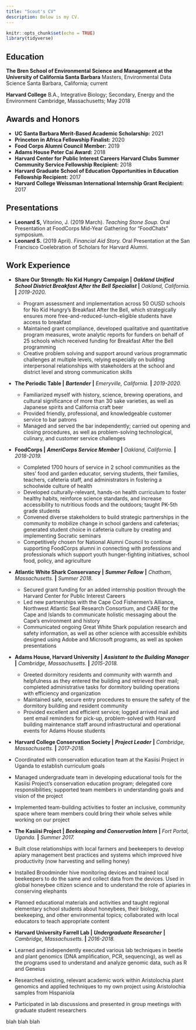 ```yaml
---
title: "Scout's CV"
description: Below is my CV.  
---
```


```r
knitr::opts_chunk$set(echo = TRUE)
library(tidyverse)
```

## Education

**The Bren School of Environmental Science and Management at the University of California Santa Barbara**
Masters, Environmental Data Science 
Santa Barbara, California; current

**Harvard College**
B.A., Integrative Biology; Secondary, Energy and the Environment 
Cambridge, Massachusetts;
May 2018

## Awards and Honors

- **UC Santa Barbara Merit-Based Academic Scholarship:** 2021
- **Princeton in Africa Fellowship Finalist:** 2020
- **Food Corps Alumni Council Member:** 2019
- **Adams House Peter Cai Award:** 2018
- **Harvard Center for Public Interest Careers Harvard Clubs Summer Community Service Fellowship Recipient:** 2018
- **Harvard Graduate School of Education Opportunities in Education Fellowship Recipient:** 2017
- **Harvard College Weissman International Internship Grant Recipient:** 2017

## Presentations
- **Leonard S,** Vitorino, J. (2019 March). *Teaching Stone Soup.* Oral Presentation at FoodCorps Mid-Year Gathering for "FoodChats" symposium.
- **Leonard S.** (2019 April). *Financial Aid Story.* Oral Presentation at the San Francisco Coelebration of Scholars for Harvard Alumni. 

## Work Experience

- **Share Our Strength: No Kid Hungry Campaign |** ___Oakland Unified School District Breakfast After the Bell Specialist ___ **|** *Oakland, California.* **|** *2019-2020.*
  - Program assessment and implementation across 50 OUSD schools for No Kid Hungry’s Breakfast After the Bell, which strategically ensures more free-and-reduced-lunch-eligible students have access to breakfast 
  - Maintained grant compliance, developed qualitative and quantitative program measures, wrote analytic reports for funders on behalf of 25 schools which received funding for Breakfast After the Bell programming
  - Creative problem solving and support around various programmatic challenges at multiple levels, relying especially on building interpersonal relationships with stakeholders at the school and district level and strong communication skills 

- **The Periodic Table |** ___Bartender___ **|** *Emeryville, California.* **|** *2019-2020.*
  - Familiarized myself with history, science, brewing operations, and cultural significance of more than 30 sake varieties, as well as Japanese spirits and California craft beer 
  - Provided friendly, professional, and knowledgeable customer service to bar patrons
  - Managed and served the bar independently; carried out opening and closing procedures, as well as problem-solving technological, culinary, and customer service challenges

- **FoodCorps |** ___AmeriCorps Service Member___ **|** *Oakland, California.* **|** *2018-2019.*
  - Completed 1700 hours of service in 2 school communities as the sites’ food and garden educator, serving students, their families, teachers, cafeteria staff, and administrators in fostering a schoolwide culture of health
  - Developed culturally-relevant, hands-on health curriculum to foster healthy habits, reinforce science standards, and increase accessibility to nutritious foods and the outdoors; taught PK-5th grade students 
  - Convened diverse stakeholders to build strategic partnerships in the community to mobilize change in school gardens and cafeterias; generated student choice in cafeteria culture by creating and implementing Socratic seminars
  - Competitively chosen for National Alumni Council to continue supporting FoodCorps alumni in connecting with professions and professionals which support youth hunger-fighting initiatives, school food, policy, and agriculture
  
- **Atlantic White Shark Conservancy |** ___Summer Fellow___ **|** *Chatham, Massachusetts.* **|** *Summer 2018.*
  - Secured grant funding for an added internship position through the Harvard Center for Public Interest Careers
  - Led new partnerships with the Cape Cod Fishermen’s Alliance, Northwest Atlantic Seal Research Consortium, and CARE for the Cape and Islands to communicate holistic messaging about the Cape’s environment and history
  - Communicated ongoing Great White Shark population research and safety information, as well as other science with accessible exhibits designed using Adobe and Microsoft programs, as well as spoken presentations

- **Adams House, Harvard University |** ___Assistant to the Building Manager___ **|** *Cambridge, Massachusetts.* **|** *2015-2018.*
  - Greeted dormitory residents and community with warmth and helpfulness as they entered the building and retrieved their mail; completed administrative tasks for dormitory building operations with efficiency and organization
  - Maintained safe, secure entry procedures to ensure the safety of the dormitory building and resident community 
  - Provided excellent and efficient service; logged arrived mail and sent email reminders for pick-up, problem-solved with Harvard building maintenance staff around infrastructural and operational events for Adams House students

- **Harvard College Conservation Society |** ___Project Leader___ **|** *Cambridge, Massachusetts.* **|** *2017-2018.*
- Coordinated with conservation education team at the Kasiisi Project in Uganda to establish curriculum goals 
- Managed undergraduate team in developing educational tools for the Kasiisi Project’s conservation education program; delegated core responsibilities; supported team members in understanding goals and vision of the project
- Implemented team-building activities to foster an inclusive, community space where team members could bring their whole selves while working on our project

- **The Kasiisi Project |** ___Beekeeping and Conservation Intern___ **|** *Fort Portal, Uganda.* **|** *Summer 2017.*
- Built close relationships with local farmers and beekeepers to develop apiary management best practices and systems which improved hive productivity (now harvesting and selling honey)
- Installed Broodminder hive monitoring devices and trained local beekeepers to do the same and collect data from the devices. Used in global honeybee citizen science and to understand the role of apiaries in conserving elephants 
- Planned educational materials and activities and taught regional elementary school students about honeybees, their biology, beekeeping, and other environmental topics; collaborated with local educators to teach appropriate content

- **Harvard University Farrell Lab |** ___Undergraduate Researcher___ **|** *Cambridge, Massachusetts.* **|** *2016-2018.*
- Learned and independently executed various lab techniques in beetle and plant genomics (DNA amplification, PCR, sequencing), as well as the programs used to understand and analyze genomic data, such as R and Geneius
- Researched existing, relevant academic work within Aristolochia plant genomics and applied techniques to my own project using Aristolochia samples from Hispaniola
- Participated in lab discussions and presented in group meetings with graduate student researchers

blah blah blah



